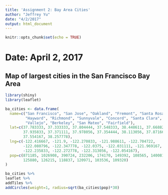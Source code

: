 ```yaml
---
title: 'Assignment 2: Bay Area Cities'
author: "Jeffrey Yu"
date: "4/2/2017"
output: html_document
---
```


```r
knitr::opts_chunk$set(echo = TRUE)
```

# Date: April 2, 2017

## Map of largest cities in the San Francisco Bay Area

```r
library(shiny)
library(leaflet)

ba_cities <- data.frame(
  name=c("San Francisco", "San Jose", "Oakland", "Fremont", "Santa Rosa",
         "Hayward", "Richmond", "Sunnyvale", "Concord", "Santa Clara",
         "Vallejo", "Berkeley", "San Mateo", "Fairfield"),
  lat=c(37.783333, 37.333333, 37.804444, 37.548333, 38.448611, 37.66882,
        37.935833, 37.371111, 37.978056, 37.354444, 38.113056, 37.871667,
        37.554167, 38.257778),
  lng=c(-122.416667, -121.9, -122.270833, -121.988611, -122.704722,
        -122.080796, -122.347778, -122.0375, -122.031111, -121.969167,
        -122.235833, -122.272778, -122.313056, -122.054167),
  pop=c(871185, 1026908, 390724, 232206, 174170, 149392, 108565, 140081,
        125880, 126215, 118837, 120971, 103536, 109320)
)

ba_cities %>% 
leaflet %>% 
addTiles %>% 
addCircles(weight=1, radius=sqrt(ba_cities$pop)*30)
```